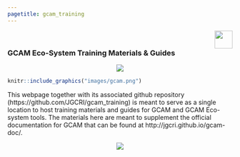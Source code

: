 ```yaml
---
pagetitle: gcam_training
---
```


<div class="header_logo">
<img src="images/logo_pnnl_white.png" style="float:right;height:40px;">
</div>

<br>

<!-------------------------->
<!-------------------------->
### **GCAM Eco-System Training Materials & Guides**
<!-------------------------->
<!-------------------------->
<p align="center"> <img src="images/divider.png"></p>

<div class="container_outer">
<div class="container_inner">
<a href = "gcam.html">
```r
knitr::include_graphics("images/gcam.png")
```
</a>
</div>
</div>

This webpage together with its associated github repository (https://github.com/JGCRI/gcam_training) is meant to serve as a single location to host training materials and guides for GCAM and GCAM Eco-system tools. The materials here are meant to supplement the official documentation for GCAM that can be found at http://jgcri.github.io/gcam-doc/.

<p align="center"> <img src="images/divider.png"></p>
